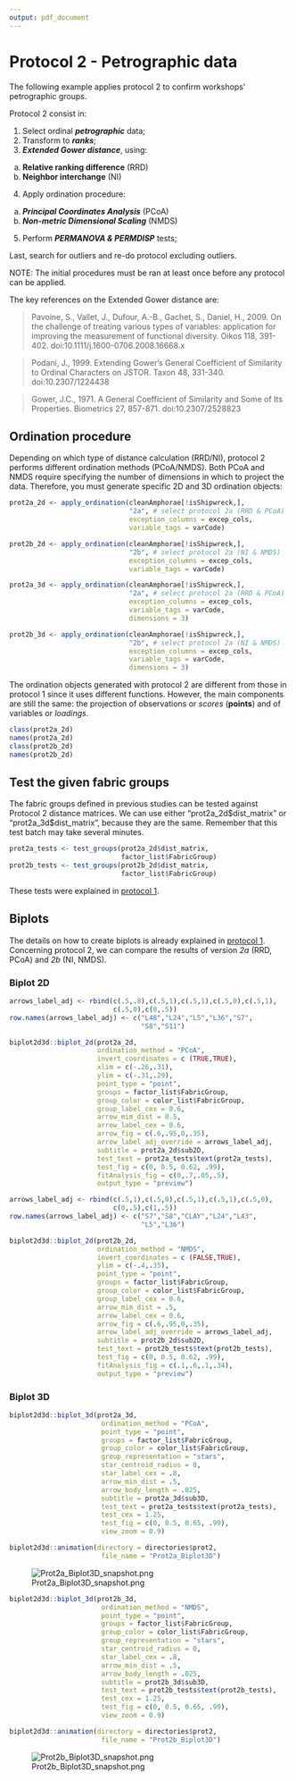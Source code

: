 ```yaml
---
output: pdf_document
---
```


# Protocol 2 - Petrographic data {#prot2}

The following example applies protocol 2 to confirm workshops' petrographic groups.

Protocol 2 consist in: 

1. Select ordinal **_petrographic_** data;
2. Transform to **_ranks_**;
3. **_Extended Gower distance_**, using: 
  a. **Relative ranking difference** (RRD)
  b. **Neighbor interchange** (NI)
4. Apply ordination procedure:
  a. **_Principal Coordinates Analysis_** (PCoA)
  b. **_Non-metric Dimensional Scaling_** (NMDS)
5. Perform **_PERMANOVA & PERMDISP_** tests;

Last, search for outliers and re-do protocol excluding outliers.

NOTE: The initial procedures must be ran at least once before any protocol can be applied.

The key references on the Extended Gower distance are:

> Pavoine, S., Vallet, J., Dufour, A.-B., Gachet, S., Daniel, H., 2009. On the challenge of treating various types of variables: application for improving the measurement of functional diversity. Oikos 118, 391-402. doi:10.1111/j.1600-0706.2008.16668.x

> Podani, J., 1999. Extending Gower's General Coefficient of Similarity to Ordinal Characters on JSTOR. Taxon 48, 331-340. doi:10.2307/1224438

> Gower, J.C., 1971. A General Coefficient of Similarity and Some of Its Properties. Biometrics 27, 857-871. doi:10.2307/2528823

\pagebreak

## Ordination procedure

Depending on which type of distance calculation (RRD/NI), protocol 2 performs different ordination methods (PCoA/NMDS). Both PCoA and NMDS require specifying the number of dimensions in which to project the data. Therefore, you must generate specific 2D and 3D ordination objects:

```r
prot2a_2d <- apply_ordination(cleanAmphorae[!isShipwreck,],
                              "2a", # select protocol 2a (RRD & PCoA)
                              exception_columns = excep_cols,
                              variable_tags = varCode)

prot2b_2d <- apply_ordination(cleanAmphorae[!isShipwreck,],
                              "2b", # select protocol 2a (NI & NMDS)
                              exception_columns = excep_cols,
                              variable_tags = varCode)

prot2a_3d <- apply_ordination(cleanAmphorae[!isShipwreck,],
                              "2a", # select protocol 2a (RRD & PCoA)
                              exception_columns = excep_cols,
                              variable_tags = varCode,
                              dimensions = 3)

prot2b_3d <- apply_ordination(cleanAmphorae[!isShipwreck,],
                              "2b", # select protocol 2a (NI & NMDS)
                              exception_columns = excep_cols,
                              variable_tags = varCode,
                              dimensions = 3)
```

\pagebreak

The ordination objects generated with protocol 2 are different from those in protocol 1 since it uses different functions. However, the main components are still the same: the projection of observations or *scores* (**points**) and of variables or *loadings*.

```r
class(prot2a_2d)
names(prot2a_2d)
class(prot2b_2d)
names(prot2b_2d)
```

\pagebreak

## Test the given fabric groups

The fabric groups defined in previous studies can be tested against Protocol 2 distance matrices. We can use either "prot2a_2d\$dist_matrix" or "prot2a_3d\$dist_matrix", because they are the same. Remember that this test batch may take several minutes.

```r
prot2a_tests <- test_groups(prot2a_2d$dist_matrix, 
                            factor_list$FabricGroup)
prot2b_tests <- test_groups(prot2b_2d$dist_matrix,
                            factor_list$FabricGroup)
```

These tests were explained in [protocol 1](#tests).

\pagebreak

## Biplots

The details on how to create biplots is already explained in [protocol 1](#biplots). Concerning protocol 2, we can compare the results of version *2a* (RRD, PCoA) and *2b* (NI, NMDS).

\pagebreak


### Biplot 2D

```r
arrows_label_adj <- rbind(c(.5,.8),c(.5,1),c(.5,1),c(.5,0),c(.5,1),
                          c(.5,0),c(0,.5))
row.names(arrows_label_adj) <- c("L48","L24","L5","L36","S7",
                                 "S8","S11")

biplot2d3d::biplot_2d(prot2a_2d,
                      ordination_method = "PCoA",
                      invert_coordinates = c (TRUE,TRUE),
                      xlim = c(-.26,.31),
                      ylim = c(-.31,.29),
                      point_type = "point",
                      groups = factor_list$FabricGroup,
                      group_color = color_list$FabricGroup,
                      group_label_cex = 0.6,
                      arrow_mim_dist = 0.5,
                      arrow_label_cex = 0.6,
                      arrow_fig = c(.6,.95,0,.35),
                      arrow_label_adj_override = arrows_label_adj,
                      subtitle = prot2a_2d$sub2D,
                      test_text = prot2a_tests$text(prot2a_tests),
                      test_fig = c(0, 0.5, 0.62, .99),
                      fitAnalysis_fig = c(0,.7,.05,.5),
                      output_type = "preview")
```

\pagebreak

```r
arrows_label_adj <- rbind(c(.5,1),c(.5,0),c(.5,1),c(.5,1),c(.5,0),
                          c(0,.5),c(1,.5))
row.names(arrows_label_adj) <- c("S7","S8","CLAY","L24","L43",
                                 "L5","L36")

biplot2d3d::biplot_2d(prot2b_2d,
                      ordination_method = "NMDS",
                      invert_coordinates = c (FALSE,TRUE),
                      ylim = c(-.4,.35),
                      point_type = "point",
                      groups = factor_list$FabricGroup,
                      group_color = color_list$FabricGroup,
                      group_label_cex = 0.6,
                      arrow_mim_dist = .5,
                      arrow_label_cex = 0.6,
                      arrow_fig = c(.6,.95,0,.35),
                      arrow_label_adj_override = arrows_label_adj,
                      subtitle = prot2b_2d$sub2D,
                      test_text = prot2b_tests$text(prot2b_tests),
                      test_fig = c(0, 0.5, 0.62, .99),
                      fitAnalysis_fig = c(.1,.6,.1,.34),
                      output_type = "preview")
```

\pagebreak


### Biplot 3D

```r
biplot2d3d::biplot_3d(prot2a_3d,
                       ordination_method = "PCoA",
                       point_type = "point",
                       groups = factor_list$FabricGroup,
                       group_color = color_list$FabricGroup,
                       group_representation = "stars",
                       star_centroid_radius = 0,
                       star_label_cex = .8,
                       arrow_min_dist = .5,
                       arrow_body_length = .025,
                       subtitle = prot2a_3d$sub3D,
                       test_text = prot2a_tests$text(prot2a_tests),
                       test_cex = 1.25,
                       test_fig = c(0, 0.5, 0.65, .99),
                       view_zoom = 0.9)

biplot2d3d::animation(directory = directories$prot2,
                       file_name = "Prot2a_Biplot3D")
```

![Prot2a_Biplot3D_snapshot.png](Appendix_E_Animated_GIFs/E2_Prot2a_Biplot3D.gif)

\pagebreak

```r
biplot2d3d::biplot_3d(prot2b_3d,
                       ordination_method = "NMDS",
                       point_type = "point",
                       groups = factor_list$FabricGroup,
                       group_color = color_list$FabricGroup,
                       group_representation = "stars",
                       star_centroid_radius = 0,
                       star_label_cex = .8,
                       arrow_min_dist = .5,
                       arrow_body_length = .025,
                       subtitle = prot2b_3d$sub3D,
                       test_text = prot2b_tests$text(prot2b_tests),
                       test_cex = 1.25,
                       test_fig = c(0, 0.5, 0.65, .99),
                       view_zoom = 0.9)

biplot2d3d::animation(directory = directories$prot2,
                       file_name = "Prot2b_Biplot3D")
```

![Prot2b_Biplot3D_snapshot.png](Appendix_E_Animated_GIFs/E2_Prot2b_Biplot3D.gif)

\pagebreak
